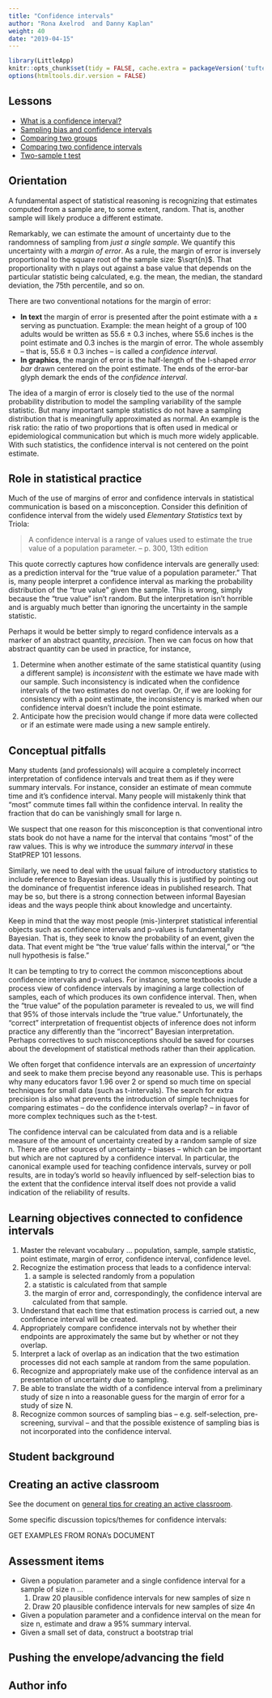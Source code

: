 ```yaml
---
title: "Confidence intervals"
author: "Rona Axelrod  and Danny Kaplan"
weight: 40
date: "2019-04-15"
---
```


```r
library(LittleApp)
knitr::opts_chunk$set(tidy = FALSE, cache.extra = packageVersion('tufte'))
options(htmltools.dir.version = FALSE)
```

## Lessons

* [What is a confidence interval?](/lessons/what_is_a_confidence_interval/)
* [Sampling bias and confidence intervals](/lessons/sampling-bias/)
* [Comparing two groups](/lessons/comparing-two0groups)
* [Comparing two confidence intervals](/lessons/comparing-confidence-intervals/)
* [Two-sample t test](/lessons/two-sample-t-test/) 


## Orientation 

A fundamental aspect of statistical reasoning is recognizing that estimates computed from a sample are, to some extent, random. That is, another sample will likely produce a different estimate. 

Remarkably, we can estimate the amount of uncertainty due to the randomness of sampling from *just a single sample*. We quantify this uncertainty with a *margin of error*. As a rule, the margin of error is inversely proportional to the square root of the sample size: $\sqrt{n}$. That proportionality with n plays out against a base value that depends  on the particular statistic being calculated, e.g. the mean, the median, the standard deviation, the 75th percentile, and so on.

There are two conventional notations for the margin of error:

* **In text** the margin of error is presented after the point estimate with a ± serving as punctuation. Example: the mean height of a group of 100 adults would be written as 55.6 ± 0.3 inches, where 55.6 inches is the point estimate and 0.3 inches is the margin of error. The whole assembly -- that is, 55.6 ± 0.3 inches -- is called a *confidence interval*.
* **In graphics**, the margin of error is the half-length of the I-shaped *error bar* drawn centered on the point  estimate. The ends of the error-bar glyph demark the ends of the *confidence interval*.

The idea of a margin of error is closely tied to the use of the normal probability distribution to model the sampling variability of the sample statistic. But many important sample statistics do not have a sampling distribution that is meaningfully approximated as normal. An example is the risk ratio: the ratio of two proportions that is often used in medical or epidemiological communication but which is much more widely applicable. With such statistics, the confidence interval is not centered on the point estimate.

## Role in statistical practice

Much of the use of margins of error and confidence intervals in statistical communication is based on a misconception. Consider this definition of confidence interval from the widely used *Elementary Statistics* text by Triola:

> A confidence interval is a range of values used to estimate the true value of a population parameter. -- p. 300, 13th edition

This quote correctly captures how confidence intervals are generally used: as a prediction interval for the "true value of a population parameter." That is, many people interpret a confidence interval as marking the probability distribution of the "true value" given the sample. This is wrong, simply because the "true value" isn't random. But the interpretation isn't horrible and is arguably much better than ignoring the uncertainty in the sample statistic.

Perhaps it would be better simply to regard confidence intervals as a marker of an abstract quantity, *precision*. Then we can focus on how that abstract quantity can be used in practice, for instance, 

1. Determine when another estimate of the same statistical quantity (using a different sample) is *inconsistent* with the estimate we have made with our sample. Such inconsistency is indicated when the confidence intervals of the two estimates do not overlap. Or, if we are looking for consistency with a point estimate, the inconsistency is marked when our confidence interval doesn't include the point estimate. 
2. Anticipate how the precision would change if more  data were collected or if an estimate were made using  a new sample entirely.

## Conceptual pitfalls

Many students (and professionals) will acquire a completely incorrect interpretation of confidence intervals and treat them as if they were summary intervals. For instance, consider an estimate of mean commute time and it's confidence interval. Many people will mistakenly think that "most" commute times fall within the confidence interval. In reality the fraction that do can be vanishingly small for large n.

We suspect that one reason for this misconception is that conventional intro stats book do not have a name for the interval that contains "most" of the raw values. This is why we introduce the *summary interval* in these StatPREP 101 lessons.

Similarly, we need to deal with the usual failure of introductory statistics to include reference to Bayesian ideas. Usually this is justified by pointing out the dominance of frequentist inference ideas in published research. That may be so, but there is a strong connection between informal Bayesian ideas and the ways people think about knowledge and uncertainty.

Keep in mind that the way most people (mis-)interpret statistical inferential objects such as confidence intervals and p-values is fundamentally Bayesian. That is, they seek to know the probability of an event, given the data. That event might be "the 'true value' falls within the interval," or "the null hypothesis is false."

It can be tempting to try to correct the common misconceptions about confidence intervals and p-values. For instance, some textbooks include a process view of confidence intervals by imagining a large collection of samples, each of which produces its own confidence interval. Then, when the "true value" of the population parameter is revealed to us, we will find that 95% of those intervals include the "true value." Unfortunately, the "correct" interpretation of frequentist objects of inference does not inform practice any differently than the "incorrect" Bayesian interpretation. Perhaps correctives to such misconceptions should be saved for courses about the development of statistical methods rather than their application.

We often forget that confidence intervals are an expression of *uncertainty* and seek to make them precise beyond any reasonable use. This is perhaps why many educators favor 1.96 over 2 or spend so much time on special techniques for small data (such as t-intervals). The search for extra precision is also what prevents the introduction of simple techniques for comparing estimates -- do the confidence intervals overlap? -- in favor of more complex techniques such as the t-test.

The confidence interval can be calculated from data and is a reliable measure of the amount of uncertainty created by a random sample of size n. There are other sources of uncertainty -- biases -- which can be important but which are not captured by a confidence interval. In particular, the canonical example used for teaching confidence intervals, survey or poll results, are in today's world so heavily influenced by self-selection bias to the extent that the confidence interval itself does not  provide a valid indication of the reliability of results.  

## Learning objectives connected to confidence intervals

#. Master the relevant vocabulary ... population, sample, sample statistic, point estimate, margin of error, confidence interval, confidence level.
#. Recognize the estimation process that leads to a confidence interval: 
    1. a sample is selected randomly from a population
    2. a statistic is calculated from that sample
    3. the margin of error and, correspondingly, the confidence interval are calculated from that sample.
#. Understand that each time that estimation process is carried out, a new confidence interval will be created.
#. Appropriately compare confidence intervals not by whether their endpoints are approximately the same but by whether or not they overlap.
#. Interpret a lack of overlap as an indication that the two estimation processes did not each sample at random from the same population.
#. Recognize and appropriately make use of the confidence interval as an presentation of uncertainty due to sampling.
#. Be able to translate the width of a confidence interval from a preliminary study of size n into a reasonable guess for the margin of error for a study of size N.
#. Recognize common sources of sampling bias -- e.g. self-selection, pre-screening, survival -- and that the possible existence of sampling bias is not incorporated into the confidence interval. 

## Student background



## Creating an active classroom

See the document on [general tips for creating an active classroom](/etc/tips-for-active-classroom.html). 

Some specific discussion topics/themes for confidence intervals:

GET EXAMPLES FROM RONA's DOCUMENT



## Assessment items

- Given a population parameter and a single confidence interval for a sample of size n ...
    1. Draw 20 plausible confidence intervals for new samples of size n
    2. Draw 20 plausible confidence intervals for new samples of size 4n
- Given a population parameter and a confidence interval on the mean for  size n, estimate and draw a 95% summary interval.
- Given a small set of data, construct a bootstrap trial 


## Pushing the envelope/advancing the field



## Author info

